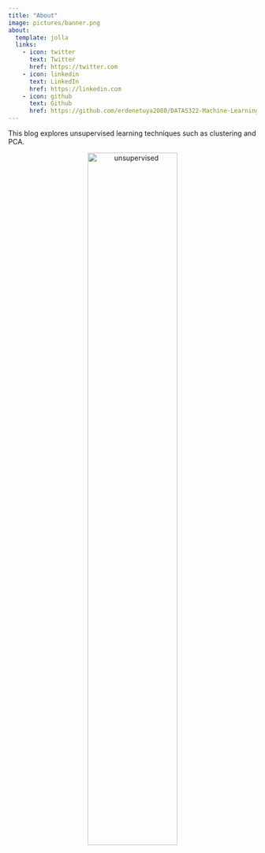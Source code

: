 ```yaml
---
title: "About"
image: pictures/banner.png
about:
  template: jolla
  links:
    - icon: twitter
      text: Twitter
      href: https://twitter.com
    - icon: linkedin
      text: LinkedIn
      href: https://linkedin.com
    - icon: github
      text: Github
      href: https://github.com/erdenetuya2080/DATA5322-Machine-Learning-II
---
```


This blog explores unsupervised learning techniques such as clustering and PCA.

<div style="text-align: center;">
  <img src="pictures/unsupervised.png" alt="unsupervised" style="width: 60%; max-width: 600px; height: auto;">
</div>